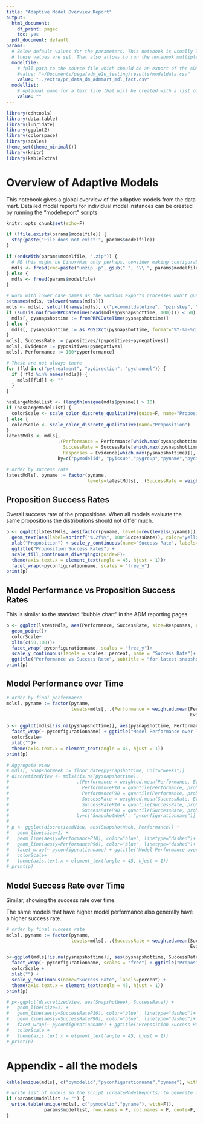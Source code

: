 ```yaml
---
title: "Adaptive Model Overview Report"
output:
  html_document:
    df_print: paged
    toc: yes
  pdf_document: default
params:
  # Below default values for the parameters. This notebook is usually launched from a (bash)script in which
  # these values are set. That also allows to run the notebook multiple times for different values.
  modelfile:
    # full path to the source file which should be an export of the ADM model table
    #value: "~/Documents/pega/adm_e2e_testing/results/modeldata.csv"
    value: "../extra/pr_data_dm_admmart_mdl_fact.csv"
  modellist:
    # optional name for a text file that will be created with a list of model ID and model names - to drive creation of individual model reports
    value: ""
---
```


```r
library(cdhtools)
library(data.table)
library(lubridate)
library(ggplot2)
library(colorspace)
library(scales)
theme_set(theme_minimal())
library(knitr)
library(kableExtra)
```

# Overview of Adaptive Models

This notebook gives a global overview of the adaptive models from the data mart. Detailed model reports for individual model instances can be created by running the "modelreport" scripts.

```r

knitr::opts_chunk$set(echo=F)

if (!file.exists(params$modelfile)) {
  stop(paste("File does not exist:", params$modelfile))
}

if (endsWith(params$modelfile, ".zip")) {
  # NB this might be Linux/Mac only perhaps, consider making configurable
  mdls <- fread(cmd=paste("unzip -p", gsub(" ", "\\ ", params$modelfile, fixed = T))) 
} else {
  mdls <- fread(params$modelfile)
}

# work with lower case names as the various exports processes won't guarantee that case is kept
setnames(mdls, tolower(names(mdls)))
mdls <- mdls[, setdiff(names(mdls), c("pxcommitdatetime", "pzinskey", "pxinsname", "pxobjclass", "pxapplication")), with=F]
if (sum(is.na(fromPRPCDateTime(head(mdls$pysnapshottime, 100)))) < 50) { # try guess date format using first 100 records
  mdls[, pysnapshottime := fromPRPCDateTime(pysnapshottime)]
} else {
  mdls[, pysnapshottime := as.POSIXct(pysnapshottime, format="%Y-%m-%d %H:%M:%S")]
}
mdls[, SuccessRate := pypositives/(pypositives+pynegatives)] 
mdls[, Evidence := pypositives+pynegatives] 
mdls[, Performance := 100*pyperformance]

# These are not always there
for (fld in c("pytreatment", "pydirection", "pychannel")) {
  if (!fld %in% names(mdls)) {
    mdls[[fld]] <- ""
  }
}
```

```r
hasLargeModelList <- (length(unique(mdls$pyname)) > 10)
if (hasLargeModelList) {
  colorScale <- scale_color_discrete_qualitative(guide=F, name="Proposition")
} else {
  colorScale <- scale_color_discrete_qualitative(name="Proposition")
}
latestMdls <- mdls[, 
                   .(Performance = Performance[which.max(pysnapshottime)],
                     SuccessRate = SuccessRate[which.max(pysnapshottime)],
                     Responses = Evidence[which.max(pysnapshottime)]), 
                   by=c("pymodelid", "pyissue","pygroup","pyname","pydirection","pychannel","pytreatment","pyconfigurationname")]

# order by success rate
latestMdls[, pyname := factor(pyname, 
                              levels=latestMdls[, .(SuccessRate = weighted.mean(SuccessRate, Responses, na.rm = T)), by=pyname][order(-SuccessRate)]$pyname)]
```

## Proposition Success Rates

Overall success rate of the propositions. When all models evaluate the same propositions the distributions should not differ much.

```r
p <- ggplot(latestMdls, aes(factor(pyname, levels=rev(levels(pyname))), SuccessRate, fill=SuccessRate)) + geom_col() + coord_flip() +
  geom_text(aes(label=sprintf("%.2f%%", 100*SuccessRate)), color="yellow", hjust=1)+
  xlab("Proposition") + scale_y_continuous(name="Success Rate", labels=percent) + 
  ggtitle("Proposition Success Rates") +
  scale_fill_continuous_divergingx(guide=F)+
  theme(axis.text.x = element_text(angle = 45, hjust = 1))+
  facet_wrap(~pyconfigurationname, scales = "free_y")
print(p)
```

## Model Performance vs Proposition Success Rates

This is similar to the standard "bubble chart" in the ADM reporting pages.

```r
p <- ggplot(latestMdls, aes(Performance, SuccessRate, size=Responses, colour=pyname)) +
  geom_point()+
  colorScale+
  xlim(c(50,100))+
  facet_wrap(~pyconfigurationname, scales = "free_y")+
  scale_y_continuous(labels = scales::percent, name = "Success Rate")+
  ggtitle("Performance vs Success Rate", subtitle = "for latest snapshots")
print(p)
```


## Model Performance over Time

```r
# order by final performance
mdls[, pyname := factor(pyname, 
                        levels=mdls[, .(Performance = weighted.mean(Performance[which.max(pysnapshottime)], 
                                                                    Evidence[which.max(pysnapshottime)], na.rm = T)), by=pyname][order(-Performance)]$pyname)]
                                                
p <- ggplot(mdls[!is.na(pysnapshottime)], aes(pysnapshottime, Performance, color=pyname)) + geom_line() +
  facet_wrap(~ pyconfigurationname) + ggtitle("Model Performance over Time") +
  colorScale+
  xlab("")+
  theme(axis.text.x = element_text(angle = 45, hjust = 1))
print(p)

# Aggregate view
# mdls[, SnapshotWeek := floor_date(pysnapshottime, unit="weeks")]
# discretizedView <- mdls[!is.na(pysnapshottime), 
#                         .(Performance = weighted.mean(Performance, Evidence, na.rm = T),
#                           PerformanceP10 = quantile(Performance, probs=0.1, na.rm = T),
#                           PerformanceP90 = quantile(Performance, probs=0.9, na.rm = T),
#                           SuccessRate = weighted.mean(SuccessRate, Evidence, na.rm = T),
#                           SuccessRateP10 = quantile(SuccessRate, probs=0.1, na.rm = T),
#                           SuccessRateP90 = quantile(SuccessRate, probs=0.9, na.rm = T)), 
#                         by=c("SnapshotWeek", "pyconfigurationname")]
# 
# p <- ggplot(discretizedView, aes(SnapshotWeek, Performance)) + 
#   geom_line(size=1) +
#   geom_line(aes(y=PerformanceP10), color="blue", linetype="dashed")+
#   geom_line(aes(y=PerformanceP90), color="blue", linetype="dashed")+
#   facet_wrap(~ pyconfigurationname) + ggtitle("Model Performance over Time", subtitle = "Aggregated view with P10 and P90") +
#   colorScale+
#   theme(axis.text.x = element_text(angle = 45, hjust = 1))
# print(p)
```

## Model Success Rate over Time

Similar, showing the success rate over time.

The same models that have higher model performance also generally have a higher success rate.

```r
# order by final success rate
mdls[, pyname := factor(pyname, 
                        levels=mdls[, .(SuccessRate = weighted.mean(SuccessRate[which.max(pysnapshottime)], 
                                                                    Evidence[which.max(pysnapshottime)], na.rm = T)), by=pyname][order(-SuccessRate)]$pyname)]

p<-ggplot(mdls[!is.na(pysnapshottime)], aes(pysnapshottime, SuccessRate, color=pyname)) + geom_line() +
  facet_wrap(~ pyconfigurationname, scales = "free") + ggtitle("Proposition Success Rate over Time") +
  colorScale +
  xlab("") + 
  scale_y_continuous(name="Success Rate", labels=percent) +
  theme(axis.text.x = element_text(angle = 45, hjust = 1))
print(p)

# p<-ggplot(discretizedView, aes(SnapshotWeek, SuccessRate)) + 
#   geom_line(size=1) +
#   geom_line(aes(y=SuccessRateP10), color="blue", linetype="dashed")+
#   geom_line(aes(y=SuccessRateP90), color="blue", linetype="dashed")+
#   facet_wrap(~ pyconfigurationname) + ggtitle("Proposition Success Rate over Time", subtitle = "Aggregated view with P10 and P90") +
#   colorScale +
#   theme(axis.text.x = element_text(angle = 45, hjust = 1))
# print(p)
```

# Appendix - all the models

```r
kable(unique(mdls[, c("pymodelid","pyconfigurationname","pyname"), with=F])[order(pyconfigurationname, pyname)])
```

```r
# write list of models so the script (createModelReports) to generate off-line model reports can be run automatically
if (params$modellist != "") {
  write.table(unique(mdls[, c("pymodelid","pyname"), with=F]), 
              params$modellist, row.names = F, col.names = F, quote=F, sep=";")
}
```

